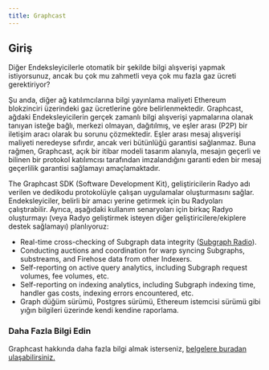 ```yaml
---
title: Graphcast
---
```


## Giriş

Diğer Endeksleyicilerle otomatik bir şekilde bilgi alışverişi yapmak istiyorsunuz, ancak bu çok mu zahmetli veya çok mu fazla gaz ücreti gerektiriyor?

Şu anda, diğer ağ katılımcılarına bilgi yayınlama maliyeti Ethereum blokzinciri üzerindeki gaz ücretlerine göre belirlenmektedir. Graphcast, ağdaki Endeksleyicilerin gerçek zamanlı bilgi alışverişi yapmalarına olanak tanıyan isteğe bağlı, merkezi olmayan, dağıtılmış, ve eşler arası (P2P) bir iletişim aracı olarak bu sorunu çözmektedir. Eşler arası mesaj alışverişi maliyeti neredeyse sıfırdır, ancak veri bütünlüğü garantisi sağlanmaz. Buna rağmen, Graphcast, açık bir itibar modeli tasarım alanıyla, mesajın geçerli ve bilinen bir protokol katılımcısı tarafından imzalandığını garanti eden bir mesaj geçerlilik garantisi sağlamayı amaçlamaktadır.

The Graphcast SDK (Software Development Kit), geliştiricilerin Radyo adı verilen ve dedikodu protokolüyle çalışan uygulamalar oluşturmasını sağlar. Endeksleyiciler, belirli bir amacı yerine getirmek için bu Radyoları çalıştırabilir. Ayrıca, aşağıdaki kullanım senaryoları için birkaç Radyo oluşturmayı (veya Radyo geliştirmek isteyen diğer geliştiricilere/ekiplere destek sağlamayı) planlıyoruz:

- Real-time cross-checking of Subgraph data integrity ([Subgraph Radio](https://docs.graphops.xyz/graphcast/radios/subgraph-radio/intro)).
- Conducting auctions and coordination for warp syncing Subgraphs, substreams, and Firehose data from other Indexers.
- Self-reporting on active query analytics, including Subgraph request volumes, fee volumes, etc.
- Self-reporting on indexing analytics, including Subgraph indexing time, handler gas costs, indexing errors encountered, etc.
- Graph düğüm sürümü, Postgres sürümü, Ethereum istemcisi sürümü gibi yığın bilgileri üzerinde kendi kendine raporlama.

### Daha Fazla Bilgi Edin

Graphcast hakkında daha fazla bilgi almak isterseniz, [belgelere buradan ulaşabilirsiniz.](https://docs.graphops.xyz/graphcast/intro)
